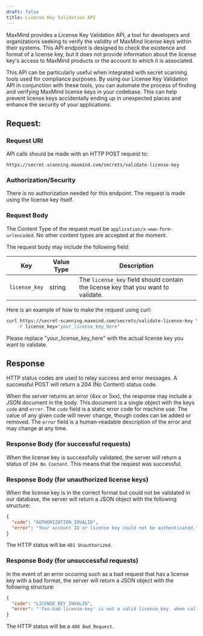 ```yaml
---
draft: false
title: License Key Validation API
---
```


MaxMind provides a License Key Validation API, a tool for developers and
organizations seeking to verify the validity of MaxMind license keys within
their systems. This API endpoint is designed to check the existence and format
of a license key, but it does not provide information about the license key's
access to MaxMind products or the account to which it is associated.

This API can be particularly useful when integrated with secret scanning tools
used for compliance purposes. By using our License Key Validation API in
conjunction with these tools, you can automate the process of finding and
verifying MaxMind license keys in your codebase. This can help prevent license
keys accidentally ending up in unexpected places and enhance the security of
your applications.

## Request:

### Request URI

API calls should be made with an HTTP POST request to:

`https://secret-scanning.maxmind.com/secrets/validate-license-key`

### Authorization/Security

There is no authorization needed for this endpoint. The request is made using
the license key itself.

### Request Body

The Content Type of the request must be `application/x-www-form-urlencoded`. No
other content types are accepted at the moment.

The request body may include the following field:

| Key           | Value Type | Description                                                                       |
| ------------- | ---------- | --------------------------------------------------------------------------------- |
| `license_key` | string     | The `license_key` field should contain the license key that you want to validate. |

Here is an example of how to make the request using curl:

```bash
curl https://secret-scanning.maxmind.com/secrets/validate-license-key \
    -F license_key="your_license_key_here"
```

Please replace "your_license_key_here" with the actual license key you want to
validate.

## Response

HTTP status codes are used to relay success and error messages. A successful
POST will return a 204 (No Content) status code.

When the server returns an error (4xx or 5xx), the response may include a JSON
document in the body. This document is a single object with the keys `code` and
`error`. The `code` field is a static error code for machine use. The value of
any given code will never change, though codes can be added or removed. The
`error` field is a human-readable description of the error and may change at any
time.

### Response Body (for successful requests)

When the license key is successfully validated, the server will return a status
of `204 No Content`. This means that the request was successful.

### Response Body (for unauthorized license keys)

When the license key is in the correct format but could not be validated in our
database, the server will return a JSON object with the following structure:

```json
{
  "code": "AUTHORIZATION_INVALID",
  "error": "Your account ID or license key could not be authenticated."
}
```

The HTTP status will be `401 Unauthorized`.

### Response Body (for unsuccessful requests)

In the event of an error occuring such as a bad request that has a license key
with a bad format, the server will return a JSON object with the following
structure:

```json
{
  "code": "LICENSE_KEY_INVALID",
  "error": "'foo-bad-license-key' is not a valid license_key. when calling /secrets/validate-license-key"
}
```

The HTTP status will be a `400 Bad Request`.
